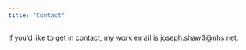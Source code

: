```yaml
---
title: "Contact"
---
```


If you'd like to get in contact, my work email is [joseph.shaw3@nhs.net]{.underline}.
